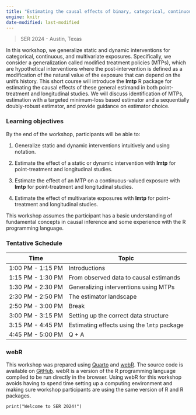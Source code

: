 ```yaml
---
title: "Estimating the causal effects of binary, categorical, continuous, and multivariate exposures in R"
engine: knitr
date-modified: last-modified
---
```


> SER 2024 - Austin, Texas

::: tldr
In this workshop, we generalize static and dynamic interventions for categorical, continuous, and multivariate exposures. Specifically, we consider a generalization called modified treatment policies (MTPs), which are hypothetical interventions where the post-intervention is defined as a modification of the natural value of the exposure that can depend on the unit’s history. This short course will introduce the **lmtp** R package for estimating the causal effects of these general estimand in both point-treatment and longitudinal studies. We will discuss identification of MTPs, estimation with a targeted minimum-loss based estimator and a sequentially doubly-robust estimator, and provide guidance on estimator choice.
:::

### Learning objectives

By the end of the workshop, participants will be able to:

1.  Generalize static and dynamic interventions intuitively and using notation.

2.  Estimate the effect of a static or dynamic intervention with **lmtp** for point-treatment and longitudinal studies.

3.  Estimate the effect of an MTP on a continuous-valued exposure with **lmtp** for point-treatment and longitudinal studies.

4.  Estimate the effect of multivariate exposures with **lmtp** for point-treatment and longitudinal studies.

::: {.callout-warning appearance="simple"}
This workshop assumes the participant has a basic understanding of fundamental concepts in causal inference and some experience with the R programming language.
:::

### Tentative Schedule

| Time              | Topic                                       |
|-------------------|---------------------------------------------|
| 1:00 PM - 1:15 PM | Introductions                               |
| 1:15 PM - 1:30 PM | From observed data to causal estimands      |
| 1:30 PM - 2:30 PM | Generalizing interventions using MTPs       |
| 2:30 PM - 2:50 PM | The estimator landscape                     |
| 2:50 PM - 3:00 PM | Break                                       |
| 3:00 PM - 3:15 PM | Setting up the correct data structure       |
| 3:15 PM - 4:45 PM | Estimating effects using the `lmtp` package |
| 4:45 PM - 5:00 PM | Q + A                                       |

### webR

This workshop was prepared using [Quarto](https://quarto.org/) and [webR](https://docs.r-wasm.org/webr/latest/). The source code is available on [GitHub](https://github.com/nt-williams/lmtp-workshop). webR is a version of the R programming language compiled to be run directly in the browser. Using webR for this workshop avoids having to spend time setting up a computing environment and making sure workshop participants are using the same version of R and R packages.

```webr-r
print("Welcome to SER 2024!")
```
